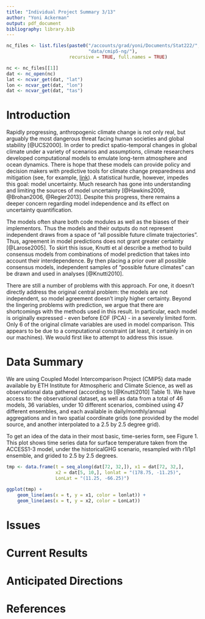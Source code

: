 ```yaml
---
title: "Individual Project Summary 3/13"
author: "Yoni Ackerman"
output: pdf_document
bibliography: library.bib
---
```


```r
nc_files <- list.files(paste0("/accounts/grad/yoni/Documents/Stat222/",
                              "data/cmip5-ng/"),
                       recursive = TRUE, full.names = TRUE)

nc <- nc_files[[1]]
dat <- nc_open(nc)
lat <- ncvar_get(dat, "lat")
lon <- ncvar_get(dat, "lon")
dat <- ncvar_get(dat, "tas")
```

# Introduction

Rapidly progressing, anthropogenic climate change is
not only real, but arguably the most dangerous threat facing human societies
and global stability [@UCS2000]. In order to predict spatio-temporal
changes in global climate under a variety of scenarios and assumptions, climate
researchers developed computational models to emulate long-term atmosphere and ocean
dynamics. There is hope that these models can provide policy and decision makers with
predictive tools for climate change preparedness and mitigation (see, for example,
[link](http://climateprospectus.org/)). A statistical hurdle, however, impedes this
goal: model uncertainty. Much research
has gone into understanding and limiting the sources of model uncertainty
[@Hawkins2009, @Brohan2006, @Regier2013].
Despite this progress, there remains a deeper concern
regarding model independence and its effect on uncertainty quantification.

The models often share both code modules as well as the
biases of their implementors. Thus the models and their outputs do not represent
independent draws
from a space of "all possible future climate trajectories". Thus, agreement in model
predictions does not grant greater certainty [@Larose2005]. To skirt this
issue, Knutti et al describe a method to build consensus models from combinations of
model prediction that takes into account their interdependence. By then placing a
prior over all possible consensus models, independent samples of "possible future 
climates" can be drawn and used in analyses [@Knutti2010].

There are still a number of problems with this approach. For one, it doesn't directly
address the original central problem: the models are not
independent, so model agreement doesn't imply higher certainty. Beyond the lingering
problems with prediction, we argue that there are shortcomings with the methods used
in this result. In particular, each model is originally expressed - even before EOF
(PCA) - in a severely limited form. Only 6 of the original climate variables are used
in model comparison. This appears to be due to a computational constraint (at least,
it certainly in on our machines). We would first like to attempt to address this
issue.

# Data Summary

We are using Coupled Model Intercomparison Project (CMIP5) data
made available by ETH Institute for Atmospheric and Climate Science, as well as
observational data gathered
(according to [@Knutti2010] Table 1). We have access to: the observational dataset,
as well as data from a total of 46 models, 36 variables, under 10 different scenarios,
combined using 47 different ensembles, and each available in daily/monthly/annual
aggregations and in two spatial coordinate grids (one provided by the model source,
and another interpolated to a 2.5 by 2.5 degree grid).

To get an idea of the data in their most basic, time-series form, see Figure 1. This
plot shows time series data for surface temperature taken from the ACCESS1-3
model, under the historicalGHG scenario, resampled with r1i1p1 ensemble, and grided
to 2.5 by 2.5 degrees.

```r
tmp <- data.frame(t = seq_along(dat[72, 32,]), x1 = dat[72, 32,],
                  x2 = dat[5, 10,], lonlat = "(178.75, -11.25)",
                  LonLat = "(11.25, -66.25)")

ggplot(tmp) +
    geom_line(aes(x = t, y = x1, color = lonlat)) +
    geom_line(aes(x = t, y = x2, color = LonLat))
```

# Issues

# Current Results

# Anticipated Directions

# References
